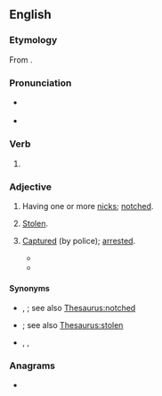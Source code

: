 ==English==

===Etymology===
From {{suffix|en|nick|ed}}.

===Pronunciation===
* {{a|UK}} {{IPA|/nɪkt/|lang=en}}
* {{audio|En-au-nicked.ogg|Audio (AU)|lang=en}}

===Verb===
{{head|en|verb form}}

# {{en-past of|nick}}

===Adjective===
{{en-adj}}

# Having one or more [[nick]]s; [[notched]].
# {{lb|en|UK|slang}} [[stolen|Stolen]].
# {{lb|en|UK|slang}} [[captured|Captured]] (by police); [[arrested]].
#* {{quote-av|en|year=1974|writer={{w|Ian Kennedy Martin}}|title=Regan|actor={{w|John Thaw}}|role=Jack Regan|passage=Get yer trousers on, you're '''nicked'''.}}
#* {{quote-book|en|year=2011|authorlink=Ben Aaronovitch|first=Ben|last=Aaronovitch|title=Rivers of London|publisher=Gollancz|year_published=2011|page=324|passage="Mr Punch," I said. "You're '''nicked'''."}}

====Synonyms====
* {{sense|having one or more nicks}} {{l|en|jagged}}, {{l|en|notchy}}; see also [[Thesaurus:notched]]
* {{sense|stolen}} {{l|en|lifted}}; see also [[Thesaurus:stolen]]
* {{sense|arrested}} {{l|en|apprehended}}, {{l|en|busted}}, {{l|en|collared}}

===Anagrams===
* {{anagrams|en|a=cdeikn|Dicken}}